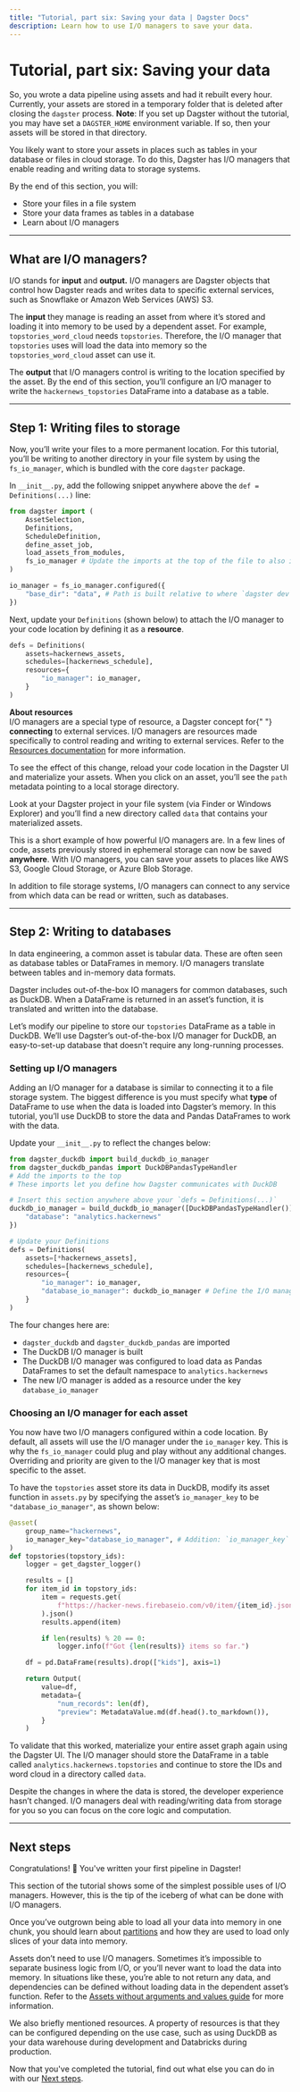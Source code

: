 ```yaml
---
title: "Tutorial, part six: Saving your data | Dagster Docs"
description: Learn how to use I/O managers to save your data.
---
```


# Tutorial, part six: Saving your data

So, you wrote a data pipeline using assets and had it rebuilt every hour. Currently, your assets are stored in a temporary folder that is deleted after closing the `dagster` process. **Note**: If you set up Dagster without the tutorial, you may have set a `DAGSTER_HOME` environment variable. If so, then your assets will be stored in that directory.

You likely want to store your assets in places such as tables in your database or files in cloud storage. To do this, Dagster has I/O managers that enable reading and writing data to storage systems.

By the end of this section, you will:

- Store your files in a file system
- Store your data frames as tables in a database
- Learn about I/O managers

---

## What are I/O managers?

I/O stands for **input** and **output.** I/O managers are Dagster objects that control how Dagster reads and writes data to specific external services, such as Snowflake or Amazon Web Services (AWS) S3.

The **input** they manage is reading an asset from where it’s stored and loading it into memory to be used by a dependent asset. For example, `topstories_word_cloud` needs `topstories`. Therefore, the I/O manager that `topstories` uses will load the data into memory so the `topstories_word_cloud` asset can use it.

The **output** that I/O managers control is writing to the location specified by the asset. By the end of this section, you’ll configure an I/O manager to write the `hackernews_topstories` DataFrame into a database as a table.

---

## Step 1: Writing files to storage

Now, you’ll write your files to a more permanent location. For this tutorial, you’ll be writing to another directory in your file system by using the `fs_io_manager`, which is bundled with the core `dagster` package.

In `__init__.py`, add the following snippet anywhere above the `def = Definitions(...)` line:

```python
from dagster import (
    AssetSelection,
    Definitions,
    ScheduleDefinition,
    define_asset_job,
    load_assets_from_modules,
    fs_io_manager # Update the imports at the top of the file to also include this
)

io_manager = fs_io_manager.configured({
    "base_dir": "data", # Path is built relative to where `dagster dev` is run
})
```

Next, update your `Definitions` (shown below) to attach the I/O manager to your code location by defining it as a **resource**.

```python
defs = Definitions(
    assets=hackernews_assets,
    schedules=[hackernews_schedule],
    resources={
        "io_manager": io_manager,
    }
)
```

<Note>
  <strong>About resources</strong>
  <br />
  I/O managers are a special type of resource, a Dagster concept for{" "}
  <strong>connecting</strong> to external services. I/O managers are resources
  made specifically to control reading and writing to external services. Refer
  to the <a href="/concepts/resources">Resources documentation</a> for more
  information.
</Note>

To see the effect of this change, reload your code location in the Dagster UI and materialize your assets. When you click on an asset, you’ll see the `path` metadata pointing to a local storage directory.

Look at your Dagster project in your file system (via Finder or Windows Explorer) and you’ll find a new directory called `data` that contains your materialized assets.

This is a short example of how powerful I/O managers are. In a few lines of code, assets previously stored in ephemeral storage can now be saved **anywhere**. With I/O managers, you can save your assets to places like AWS S3, Google Cloud Storage, or Azure Blob Storage.

In addition to file storage systems, I/O managers can connect to any service from which data can be read or written, such as databases.

---

## Step 2: Writing to databases

In data engineering, a common asset is tabular data. These are often seen as database tables or DataFrames in memory. I/O managers translate between tables and in-memory data formats.

Dagster includes out-of-the-box IO managers for common databases, such as DuckDB. When a DataFrame is returned in an asset’s function, it is translated and written into the database.

Let’s modify our pipeline to store our `topstories` DataFrame as a table in DuckDB. We’ll use Dagster’s out-of-the-box I/O manager for DuckDB, an easy-to-set-up database that doesn't require any long-running processes.

### Setting up I/O managers

Adding an I/O manager for a database is similar to connecting it to a file storage system. The biggest difference is you must specify what **type** of DataFrame to use when the data is loaded into Dagster’s memory. In this tutorial, you’ll use DuckDB to store the data and Pandas DataFrames to work with the data.

Update your `__init__.py` to reflect the changes below:

```python
from dagster_duckdb import build_duckdb_io_manager
from dagster_duckdb_pandas import DuckDBPandasTypeHandler
# Add the imports to the top
# These imports let you define how Dagster communicates with DuckDB

# Insert this section anywhere above your `defs = Definitions(...)`
duckdb_io_manager = build_duckdb_io_manager([DuckDBPandasTypeHandler()]).configured({
    "database": "analytics.hackernews"
})

# Update your Definitions
defs = Definitions(
    assets=[*hackernews_assets],
    schedules=[hackernews_schedule],
    resources={
        "io_manager": io_manager,
        "database_io_manager": duckdb_io_manager # Define the I/O manager here
    }
)
```

The four changes here are:

- `dagster_duckdb` and `dagster_duckdb_pandas` are imported
- The DuckDB I/O manager is built
- The DuckDB I/O manager was configured to load data as Pandas DataFrames to set the default namespace to `analytics.hackernews`
- The new I/O manager is added as a resource under the key `database_io_manager`

### Choosing an I/O manager for each asset

You now have two I/O managers configured within a code location. By default, all assets will use the I/O manager under the `io_manager` key. This is why the `fs_io_manager` could plug and play without any additional changes. Overriding and priority are given to the I/O manager key that is most specific to the asset.

To have the `topstories` asset store its data in DuckDB, modify its asset function in `assets.py` by specifying the asset’s `io_manager_key` to be `"database_io_manager"`, as shown below:

```python
@asset(
    group_name="hackernews",
    io_manager_key="database_io_manager", # Addition: `io_manager_key` specified
)
def topstories(topstory_ids):
    logger = get_dagster_logger()

    results = []
    for item_id in topstory_ids:
        item = requests.get(
            f"https://hacker-news.firebaseio.com/v0/item/{item_id}.json"
        ).json()
        results.append(item)

        if len(results) % 20 == 0:
            logger.info(f"Got {len(results)} items so far.")

    df = pd.DataFrame(results).drop(["kids"], axis=1)

    return Output(
        value=df,
        metadata={
            "num_records": len(df),
            "preview": MetadataValue.md(df.head().to_markdown()),
        }
    )
```

To validate that this worked, materialize your entire asset graph again using the Dagster UI. The I/O manager should store the DataFrame in a table called `analytics.hackernews.topstories` and continue to store the IDs and word cloud in a directory called `data`.

Despite the changes in where the data is stored, the developer experience hasn’t changed. I/O managers deal with reading/writing data from storage for you so you can focus on the core logic and computation.

---

## Next steps

Congratulations! 🎉 You've written your first pipeline in Dagster!

This section of the tutorial shows some of the simplest possible uses of I/O managers. However, this is the tip of the iceberg of what can be done with I/O managers.

Once you’ve outgrown being able to load all your data into memory in one chunk, you should learn about [partitions](/concepts/partitions-schedules-sensors/partitions) and how they are used to load only slices of your data into memory.

Assets don’t need to use I/O managers. Sometimes it’s impossible to separate business logic from I/O, or you’ll never want to load the data into memory. In situations like these, you’re able to not return any data, and dependencies can be defined without loading data in the dependent asset’s function. Refer to the [Assets without arguments and values guide](https://docs.dagster.io/tutorial/assets/non-argument-deps) for more information.

We also briefly mentioned resources. A property of resources is that they can be configured depending on the use case, such as using DuckDB as your data warehouse during development and Databricks during production.

Now that you've completed the tutorial, find out what else you can do in with our [Next steps](/tutorial/next-steps).
